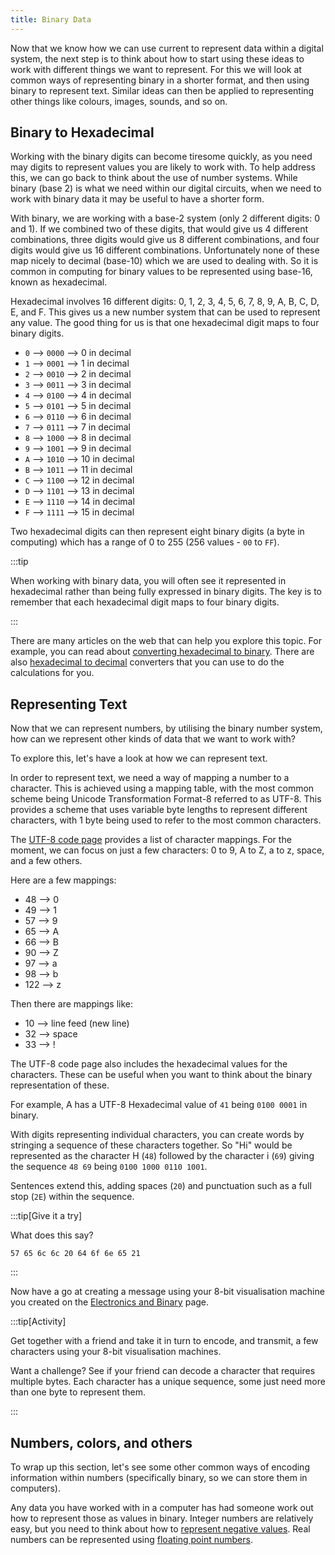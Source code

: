 ```yaml
---
title: Binary Data
---
```


Now that we know how we can use current to represent data within a digital system, the next step is to think about how to start using these ideas to work with different things we want to represent. For this we will look at common ways of representing binary in a shorter format, and then using binary to represent text. Similar ideas can then be applied to representing other things like colours, images, sounds, and so on.

## Binary to Hexadecimal

Working with the binary digits can become tiresome quickly, as you need may digits to represent values you are likely to work with. To help address this, we can go back to think about the use of number systems. While binary (base 2) is what we need within our digital circuits, when we need to work with binary data it may be useful to have a shorter form.

With binary, we are working with a base-2 system (only 2 different digits: 0 and 1). If we combined two of these digits, that would give us 4 different combinations, three digits would give us 8 different combinations, and four digits would give us 16 different combinations. Unfortunately none of these map nicely to decimal (base-10) which we are used to dealing with. So it is common in computing for binary values to be represented using base-16, known as hexadecimal.

Hexadecimal involves 16 different digits: 0, 1, 2, 3, 4, 5, 6, 7, 8, 9, A, B, C, D, E, and F. This gives us a new number system that can be used to represent any value. The good thing for us is that one hexadecimal digit maps to four binary digits.

- `0` --> `0000` --> 0 in decimal
- `1` --> `0001` --> 1 in decimal
- `2` --> `0010` --> 2 in decimal
- `3` --> `0011` --> 3 in decimal
- `4` --> `0100` --> 4 in decimal
- `5` --> `0101` --> 5 in decimal
- `6` --> `0110` --> 6 in decimal
- `7` --> `0111` --> 7 in decimal
- `8` --> `1000` --> 8 in decimal
- `9` --> `1001` --> 9 in decimal
- `A` --> `1010` --> 10 in decimal
- `B` --> `1011` --> 11 in decimal
- `C` --> `1100` --> 12 in decimal
- `D` --> `1101` --> 13 in decimal
- `E` --> `1110` --> 14 in decimal
- `F` --> `1111` --> 15 in decimal

Two hexadecimal digits can then represent eight binary digits (a byte in computing) which has a range of 0 to 255 (256 values - `00` to `FF`).

:::tip

When working with binary data, you will often see it represented in hexadecimal rather than being fully expressed in binary digits. The key is to remember that each hexadecimal digit maps to four binary digits.

:::

There are many articles on the web that can help you explore this topic. For example, you can read about [converting hexadecimal to binary](https://byjus.com/maths/convert-hexadecimal-to-binary/). There are also [hexadecimal to decimal](https://www.rapidtables.com/convert/number/hex-to-decimal.html) converters that you can use to do the calculations for you.

## Representing Text

Now that we can represent numbers, by utilising the binary number system, how can we represent other kinds of data that we want to work with?

To explore this, let's have a look at how we can represent text.

In order to represent text, we need a way of mapping a number to a character. This is achieved using a mapping table, with the most common scheme being Unicode Transformation Format-8 referred to as UTF-8. This provides a scheme that uses variable byte lengths to represent different characters, with 1 byte being used to refer to the most common characters.

The [UTF-8 code page](https://www.charset.org/utf-8) provides a list of character mappings. For the moment, we can focus on just a few characters: 0 to 9, A to Z, a to z, space, and a few others.

Here are a few mappings:
- 48 --> 0
- 49 --> 1
- 57 --> 9
- 65 --> A
- 66 --> B
- 90 --> Z
- 97 --> a
- 98 --> b
- 122 --> z

Then there are mappings like:
- 10 --> line feed (new line)
- 32 --> space
- 33 --> !

The UTF-8 code page also includes the hexadecimal values for the characters. These can be useful when you want to think about the binary representation of these.

For example, A has a UTF-8 Hexadecimal value of `41` being `0100 0001` in binary.

With digits representing individual characters, you can create words by stringing a sequence of these characters together. So "Hi" would be represented as the character H (`48`) followed by the character i (`69`) giving the sequence `48 69` being `0100 1000 0110 1001`.

Sentences extend this, adding spaces (`20`) and punctuation such as a full stop (`2E`) within the sequence.

:::tip[Give it a try]

What does this say?

`57 65 6c 6c 20 64 6f 6e 65 21`

:::

Now have a go at creating a message using your 8-bit visualisation machine you created on the [Electronics and Binary](/book/0-introduction/2-electronics-data) page.

:::tip[Activity]

Get together with a friend and take it in turn to encode, and transmit, a few characters using your 8-bit visualisation machines.

Want a challenge? See if your friend can decode a character that requires multiple bytes. Each character has a unique sequence, some just need more than one byte to represent them.

:::

## Numbers, colors, and others

To wrap up this section, let's see some other common ways of encoding information within numbers (specifically binary, so we can store them in computers).

Any data you have worked with in a computer has had someone work out how to represent those as values in binary. Integer numbers are relatively easy, but you need to think about how to [represent negative values](https://www.geeksforgeeks.org/representation-of-negative-binary-numbers). Real numbers can be represented using [floating point numbers](https://www.geeksforgeeks.org/introduction-of-floating-point-representation/).
